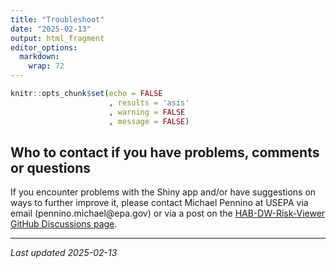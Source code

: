 ```yaml
---
title: "Troubleshoot"
date: "2025-02-13"
output: html_fragment
editor_options: 
  markdown: 
    wrap: 72
---
```


```r
knitr::opts_chunk$set(echo = FALSE
                      , results = 'asis'
                      , warning = FALSE
                      , message = FALSE)
```

## Who to contact if you have problems, comments or questions

If you encounter problems with the Shiny app and/or have suggestions on ways to
further improve it, please contact Michael Pennino at USEPA via email (pennino.michael@epa.gov) or via a post on the 
<a href="https://github.com/leppott/HAB-DW-Risk-Viewer/discussions" target="_blank">HAB-DW-Risk-Viewer GitHub Discussions page</a>.

---

*Last updated 2025-02-13*
